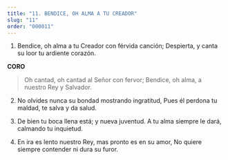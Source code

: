 ```yaml
---
title: "11. BENDICE, OH ALMA A TU CREADOR"
slug: "11"
order: "000011"
---
```


1. Bendice, oh alma a tu Creador con férvida canción; Despierta, y canta su loor tu ardiente corazón.

**CORO**
>Oh cantad, oh cantad al Señor con fervor; Bendice, oh alma, a nuestro Rey y Salvador.

2.	No olvides nunca su bondad mostrando ingratitud, Pues él perdona tu maldad, te salva y da salud.

3.	De bien tu boca llena está; y nueva juventud.
A tu alma siempre le dará, calmando tu inquietud.

4.	En ira es lento nuestro Rey, mas pronto es en su amor,
No quiere siempre contender ni dura su furor.

